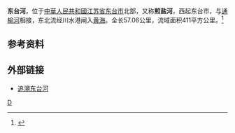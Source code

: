 {{Infobox River
  | river_name      = 东台河
  | image_name      =
  | image_size      = 
  | caption         = 
  | origin          = [[江苏省|江苏省]][[东台市|东台市]][[通榆河|通榆河]]
  | mouth           = 江苏省东台市川水港闸[[黄海|黄海]]
  | basin_countries = {{PRC}}
  | length          = 57.06公里
  | elevation       = 
  | mouth_elevation = 
  | discharge       = 
  | watershed       = 411平方公里
}}
'''东台河'''，位于[[中華人民共和國|中華人民共和國]][[江苏省|江苏省]][[东台市|东台市]]北部，又称'''煎盐河'''，西起东台市，与[[通榆河|通榆河]]相接，东北流经川水港闸入[[黄海|黄海]]。全长57.06公里，流域面积411平方公里。<ref name="中国河湖大典">{{cite book zh |author=《[[中国河湖大典|中国河湖大典]]》编纂委员会 |title=《中国河湖大典·淮河卷》 |format=M |edition=1 |location=北京 |publisher=中国水利水电出版社 |date=2010年9月 |pages=154页 |id= ISBN 978-7-5084-7953-8}}</ref>
==参考资料==
{{reflist}}
==外部链接==
*[https://web.archive.org/web/20130530151554/http://www.dtxww.com/wyfk/8048200908.htm 追溯东台河]

{{淮河}}
[[Category:里下河水网|D]]